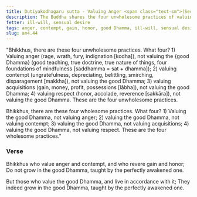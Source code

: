 ```yaml
---
title: Dutiyakodhagaru sutta - Valuing Anger <span class="text-sm">(Second)</span>
description: The Buddha shares the four unwholesome practices of valuing anger, contempt, gain, and honor, and the four wholesome practices of valuing the good Dhamma instead.
fetter: ill-will, sensual desire
tags: anger, contempt, gain, honor, good Dhamma, ill-will, sensual desire, an, an4
slug: an4.44
---
```


"Bhikkhus, there are these four unwholesome practices. What four? 1) Valuing anger (rage, wrath, fury, indignation [kodha]), not valuing the \{good Dhamma} (good teaching, true doctrine, true nature of things, four foundations of mindfulness [saddhamma = sat + dhamma]); 2) valuing contempt (ungratefulness, depreciating, belittling, smirching, disparagement [makkha]), not valuing the good Dhamma; 3) valuing acquisitions (gain, money, profit, possessions [lābha]), not valuing the good Dhamma; 4) valuing respect (honor, accolade, reverence [sakkāra]), not valuing the good Dhamma. These are the four unwholesome practices.

Bhikkhus, there are these four wholesome practices. What four? 1) Valuing the good Dhamma, not valuing anger; 2) valuing the good Dhamma, not valuing contempt; 3) valuing the good Dhamma, not valuing acquisitions; 4) valuing the good Dhamma, not valuing respect. These are the four wholesome practices."

### Verse

Bhikkhus who value anger and contempt,
and who revere gain and honor;
Do not grow in the good Dhamma,
taught by the perfectly awakened one.

But those who value the good Dhamma,
and live in accordance with it;
They indeed grow in the good Dhamma,
taught by the perfectly awakened one.
